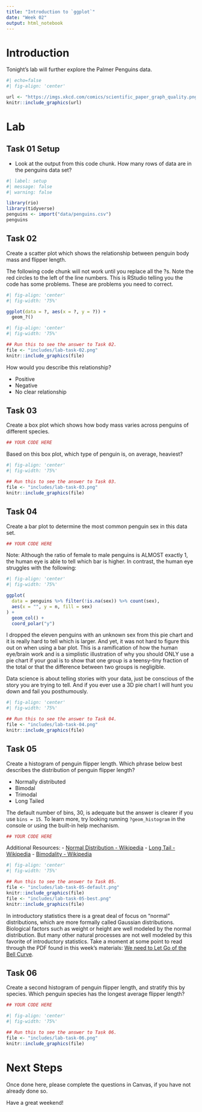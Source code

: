 ```yaml
---
title: "Introduction to `ggplot`"
date: "Week 02"
output: html_notebook
---
```




# Introduction

Tonight's lab will further explore the Palmer Penguins data.

```r
#| echo=false
#| fig-align: 'center'

url <- "https://imgs.xkcd.com/comics/scientific_paper_graph_quality.png"
knitr::include_graphics(url)
```



# Lab

## Task 01 Setup

- Look at the output from this code chunk. How many rows of data are in the 
  penguins data set?

```r
#| label: setup
#| message: false
#| warning: false

library(rio)
library(tidyverse)
penguins <- import("data/penguins.csv")
penguins
``` 

## Task 02

 Create a scatter plot which shows the relationship between penguin body mass and flipper length.

The following code chunk will not work until you replace all the ?s. Note the red circles to the left of the line numbers. This is RStudio telling you the code has some problems. These are problems you need to correct.

```r
#| fig-align: 'center'
#| fig-width: '75%'

ggplot(data = ?, aes(x = ?, y = ?)) +
  geom_?()
```

```r
#| fig-align: 'center'
#| fig-width: '75%'

## Run this to see the answer to Task 02.
file <- "includes/lab-task-02.png"
knitr::include_graphics(file)
```

How would you describe this relationship?

- Positive
- Negative
- No clear relationship

## Task 03

Create a box plot which shows how body mass varies across penguins of different
species.

```r
## YOUR CODE HERE

```

Based on this box plot, which type of penguin is, on average, heaviest?

```r
#| fig-align: 'center'
#| fig-width: '75%'

## Run this to see the answer to Task 03.
file <- "includes/lab-task-03.png"
knitr::include_graphics(file)
```

## Task 04

Create a bar plot to determine the most common penguin sex in this data set.

```r
## YOUR CODE HERE

```

Note: Although the ratio of female to male penguins is ALMOST exactly 1, the human eye is able to tell which bar is higher. In contrast, the human eye struggles with the following:

```r
#| fig-align: 'center'
#| fig-width: '75%'

ggplot(
  data = penguins %>% filter(!is.na(sex)) %>% count(sex),
  aes(x = "", y = n, fill = sex)
) +
  geom_col() +
  coord_polar("y")
```

I dropped the eleven penguins with an unknown sex from this pie chart and it is really hard to tell which is larger. And yet, it was not hard to figure this out on when using a bar plot. This is a ramification of how the human eye/brain work and is a simplistic illustration of why you should ONLY use a pie chart if your goal is to show that one group is a teensy-tiny fraction of the total or that the difference between two groups is negligible.

Data science is about telling stories with your data, just be conscious of the story you are trying to tell. And if you ever use a 3D pie chart I will hunt you down and fail you posthumously.

```r
#| fig-align: 'center'
#| fig-width: '75%'

## Run this to see the answer to Task 04.
file <- "includes/lab-task-04.png"
knitr::include_graphics(file)
```

## Task 05

Create a histogram of penguin flipper length. Which phrase below best describes the distribution of penguin flipper length?

- Normally distributed
- Bimodal
- Trimodal
- Long Tailed   

The default number of bins, 30, is adequate but the answer is clearer if you use `bins = 15`. To learn more, try looking running `?geom_histogram` in the console or using the built-in help mechanism.

```r
## YOUR CODE HERE

```

Additional Resources:
- [Normal Distribution - Wikipedia](https://en.wikipedia.org/wiki/Normal_distribution)
- [Long Tail - Wikipedia](https://en.wikipedia.org/wiki/Long_tail)
- [Bimodality - Wikipedia](https://en.wikipedia.org/wiki/Multimodal_distribution)

```r
#| fig-align: 'center'
#| fig-width: '75%'

## Run this to see the answer to Task 05.
file <- "includes/lab-task-05-default.png"
knitr::include_graphics(file)
file <- "includes/lab-task-05-best.png"
knitr::include_graphics(file)
```

In introductory statistics there is a great deal of focus on "normal" distributions, which are more formally called Gaussian distributions. Biological factors such as weight or height are well modeled by the normal distribution. But many other natural processes are not well modeled by this favorite of introductory statistics. Take a moment at some point to read through the PDF found in this week's materials: [We need to Let Go of the Bell Curve](/.We-Need-to-Let-Go-of-the-Bell-Curve.pdf).

## Task 06

Create a second histogram of penguin flipper length, and stratify this by species. Which penguin species has the longest average flipper length?

```r
## YOUR CODE HERE

```

```r
#| fig-align: 'center'
#| fig-width: '75%'

## Run this to see the answer to Task 06.
file <- "includes/lab-task-06.png"
knitr::include_graphics(file)
```

# Next Steps

Once done here, please complete the questions in Canvas, if you have not already done so. 

Have a great weekend!
   
